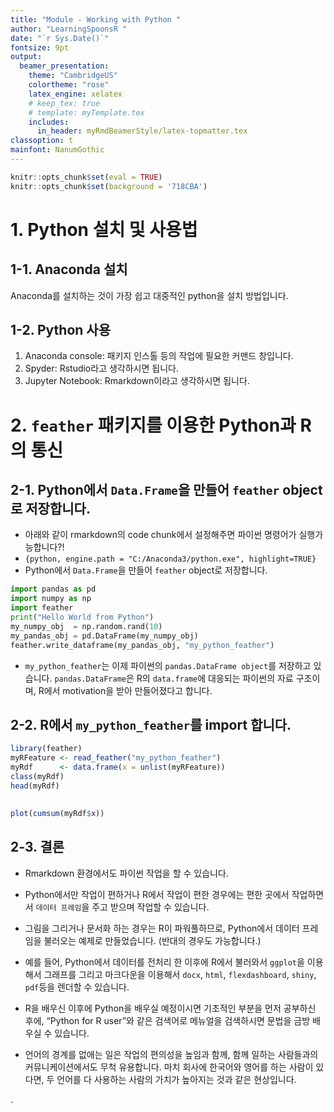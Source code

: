 ```yaml
---
title: "Module - Working with Python "
author: "LearningSpoonsR "
date: "`r Sys.Date()`"
fontsize: 9pt
output:
  beamer_presentation:
    theme: "CambridgeUS"
    colortheme: "rose"
    latex_engine: xelatex
    # keep_tex: true
    # template: myTemplate.tex
    includes:
      in_header: myRmdBeamerStyle/latex-topmatter.tex
classoption: t
mainfont: NanumGothic
---
```


```r
knitr::opts_chunk$set(eval = TRUE)
knitr::opts_chunk$set(background = '718CBA')
```

# 1. Python 설치 및 사용법 

## 1-1. Anaconda 설치

Anaconda를 설치하는 것이 가장 쉽고 대중적인 python을 설치 방법입니다.

## 1-2. Python 사용  

1. Anaconda console: 패키지 인스톨 등의 작업에 필요한 커맨드 창입니다.  
2. Spyder: Rstudio라고 생각하시면 됩니다.   
3. Jupyter Notebook: Rmarkdown이라고 생각하시면 됩니다.  

# 2. `feather` 패키지를 이용한 Python과 R의 통신  

## 2-1. Python에서 `Data.Frame`을 만들어 `feather` object로 저장합니다.  

- 아래와 같이 rmarkdown의 code chunk에서 설정해주면 파이썬 명령어가 실행가능합니다?!  
- `{python, engine.path = "C:/Anaconda3/python.exe", highlight=TRUE}`
- Python에서 `Data.Frame`을 만들어 `feather` object로 저장합니다.  

```python
import pandas as pd
import numpy as np
import feather
print("Hello World from Python")
my_numpy_obj  = np.random.rand(10)
my_pandas_obj = pd.DataFrame(my_numpy_obj)
feather.write_dataframe(my_pandas_obj, "my_python_feather")
```

- `my_python_feather`는 이제 파이썬의 `pandas.DataFrame object`를 저장하고 있습니다.  `pandas.DataFrame`은 R의 `data.frame`에 대응되는 파이썬의 자료 구조이며, R에서 motivation을 받아 만들어졌다고 합니다.  

## 2-2. R에서 `my_python_feather`를 import 합니다.

```r
library(feather)
myRFeature <- read_feather("my_python_feather")
myRdf      <- data.frame(x = unlist(myRFeature))
class(myRdf)
head(myRdf)
```

## 

```r
plot(cumsum(myRdf$x))
```

## 2-3. 결론  

- Rmarkdown 환경에서도 파이썬 작업을 할 수 있습니다.  

- Python에서만 작업이 편하거나 R에서 작업이 편한 경우에는 편한 곳에서 작업하면서 `데이터 프레임`을 주고 받으며 작업할 수 있습니다.  

- 그림을 그리거나 문서화 하는 경우는 R이 파워풀하므로, Python에서 데이터 프레임을 불러오는 예제로 만들었습니다. (반대의 경우도 가능합니다.)  

- 예를 들어, Python에서 데이터를 전처리 한 이후에 R에서 불러와서 `ggplot`을 이용해서 그래프를 그리고 마크다운을 이용해서 `docx`, `html`, `flexdashboard`, `shiny`, `pdf`등을 렌더할 수 있습니다.  

- R을 배우신 이후에 Python을 배우실 예정이시면 기초적인 부분을 먼저 공부하신 후에, "Python for R user"와 같은 검색어로 메뉴얼을 검색하시면 문법을 금방 배우실 수 있습니다.  

- 언어의 경계를 없애는 일은 작업의 편의성을 높임과 함께, 함께 일하는 사람들과의 커뮤니케이션에서도 무척 유용합니다.  마치 회사에 한국어와 영어를 하는 사람이 있다면, 두 언어를 다 사용하는 사람의 가치가 높아지는 것과 같은 현상입니다.  

.





